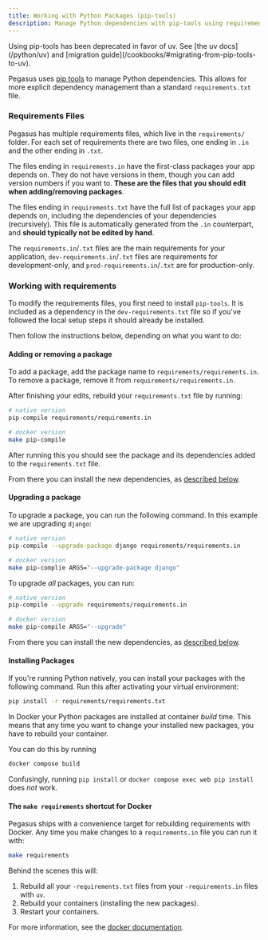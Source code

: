 ```yaml
---
title: Working with Python Packages (pip-tools)
description: Manage Python dependencies with pip-tools using requirements.in files, pip-compile commands, and Docker container rebuilds for package management.
---
```



<Aside type="caution" title="This feature is deprecated">
Using pip-tools has been deprecated in favor of uv.
See [the uv docs](/python/uv) and [migration guide](/cookbooks/#migrating-from-pip-tools-to-uv).
</Aside>


Pegasus uses [pip tools](https://github.com/jazzband/pip-tools) to manage Python dependencies.
This allows for more explicit dependency management than a standard `requirements.txt` file.

### Requirements Files

Pegasus has multiple requirements files, which live in the `requirements/` folder.
For each set of requirements there are two files, one ending in `.in` and the other ending in `.txt`.

The files ending in `requirements.in` have the first-class packages your app depends on.
They do not have versions in them, though you can add version numbers if you want to.
**These are the files that you should edit when adding/removing packages**.

The files ending in `requirements.txt` have the full list of packages your app depends on,
including the dependencies of your dependencies (recursively).
This file is automatically generated from the `.in` counterpart, and **should typically not be edited by hand**.

The `requirements.in`/`.txt` files are the main requirements for your application, `dev-requirements.in`/`.txt` files
are requirements for development-only, and `prod-requirements.in`/`.txt` are for production-only.

### Working with requirements

To modify the requirements files, you first need to install `pip-tools`.
It is included as a dependency in the `dev-requirements.txt` file so if you've followed the local setup
steps it should already be installed.

Then follow the instructions below, depending on what you want to do:

#### Adding or removing a package

To add a package, add the package name to `requirements/requirements.in`.
To remove a package, remove it from `requirements/requirements.in`.

After finishing your edits, rebuild your `requirements.txt` file by running:

```bash
# native version
pip-compile requirements/requirements.in

# docker version
make pip-compile
```

After running this you should see the package and its dependencies added to the `requirements.txt` file.

From there you can install the new dependencies, as [described below](#installing-packages).

#### Upgrading a package

To upgrade a package, you can run the following command. In this example we are upgrading `django`:

```bash
# native version
pip-compile --upgrade-package django requirements/requirements.in

# docker version
make pip-complie ARGS="--upgrade-package django"
```

To upgrade *all* packages, you can run:

```bash
# native version
pip-compile --upgrade requirements/requirements.in

# docker version
make pip-compile ARGS="--upgrade"
```

From there you can install the new dependencies, as [described below](#installing-packages).

#### Installing Packages

If you're running Python natively, you can install your packages with the following command.
Run this after activating your virtual environment:

```bash
pip install -r requirements/requirements.txt
```

In Docker your Python packages are installed at container *build* time.
This means that any time you want to change your installed new packages, you have to rebuild your container.

You can do this by running

```bash
docker compose build
```

Confusingly, running `pip install` or `docker compose exec web pip install` does *not* work.

#### The `make requirements` shortcut for Docker

Pegasus ships with a convenience target for rebuilding requirements with Docker.
Any time you make changes to a `requirements.in` file you can run it with:

```bash
make requirements
```

Behind the scenes this will:

1. Rebuild all your `-requirements.txt` files from your `-requirements.in` files with `uv`.
2. Rebuild your containers (installing the new packages).
3. Restart your containers.

For more information, see the [docker documentation](/docker/#updating-python-packages).
